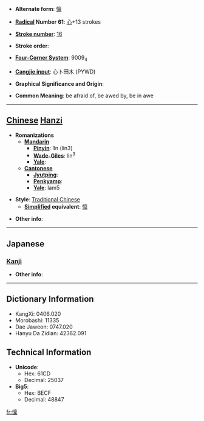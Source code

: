 * '''Alternate form''': [[懔]]

* '''[[Wiktionary:Chinese radical index| Radical]] Number 61''': [[Wiktionary:Chinese radical index 心|心]]+13 strokes

* '''[[Wiktionary:Chinese total strokes index|Stroke number]]''': [[Wiktionary:Chinese total strokes index 16|16]]

* '''Stroke order''': 

* '''[[Wiktionary:Chinese four corner index|Four-Corner System]]''': 9009<sub>4</sub>

* '''[[Wiktionary:Chinese Cangjie index|Cangjie input]]''': 心卜田木 (PYWD)

* '''Graphical Significance and Origin''': 

* '''Common Meaning''': be afraid of, be awed by, be in awe

----

== [[Chinese]] [[Hanzi]] ==

* '''Romanizations'''
** '''[[Mandarin]]'''
*** '''[[Pinyin]]''': lǐn (lin3)
*** '''[[Wade-Giles]]''': lin<sup>3</sup>
*** '''[[Yale]]''': 
** '''[[Cantonese]]'''
*** '''[[Jyutping]]''':
*** '''[[Penkyamp]]''': 
*** '''[[Yale]]''': lam5

* '''Style''': [[Traditional Chinese]] 
** '''[[Simplified Chinese|Simplified]] equivalent''': [[懔]]

* '''Other info''': 

----

==Japanese==
===[[Kanji]]===
{{kanji|on readings=[[りん]] (rin), [[らん]] (ran)|kun readings=[[おそれる]] (osoreru)}}

* '''Other info''':  

----

== Dictionary Information ==

* KangXi: 0406.020
* Morobashi: 11335
* Dae Jaweon: 0747.020
* Hanyu Da Zidian: 42362.091

== Technical Information ==

* '''Unicode''':
** Hex: 61CD
** Decimal: 25037
* '''Big5''':
** Hex: BECF
** Decimal: 48847

[[fr:懍]]